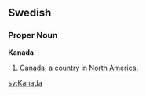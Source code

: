 ==Swedish==
===Proper Noun===
'''Kanada'''

#[[Canada]]; a country in [[North America]].

[[sv:Kanada]]